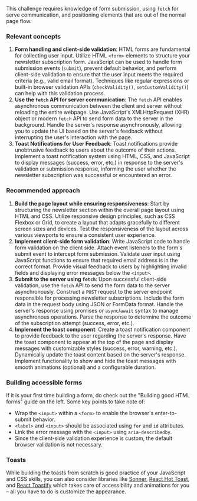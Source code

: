 This challenge requires knowledge of form submission, using `fetch` for serve communication, and positioning elements that are out of the normal page flow.

### Relevant concepts

1. **Form handling and client-side validation**: HTML forms are fundamental for collecting user input. Utilize HTML `<form>` elements to structure your newsletter subscription form. JavaScript can be used to handle form submission events (`submit`), prevent default behavior, and perform client-side validation to ensure that the user input meets the required criteria (e.g., valid email format). Techniques like regular expressions or built-in browser validation APIs (`checkValidity()`, `setCustomValidity()`) can help with this validation process.
2. **Use the `fetch` API for server communication**: The `fetch` API enables asynchronous communication between the client and server without reloading the entire webpage. Use JavaScript's XMLHttpRequest (XHR) object or modern `fetch` API to send form data to the server in the background. Handle the server's response asynchronously, allowing you to update the UI based on the server's feedback without interrupting the user's interaction with the page.
3. **Toast Notifications for User Feedback**: Toast notifications provide unobtrusive feedback to users about the outcome of their actions. Implement a toast notification system using HTML, CSS, and JavaScript to display messages (success, error, etc.) in response to the server's validation or submission response, informing the user whether the newsletter subscription was successful or encountered an error.

### Recommended approach

1. **Build the page layout while ensuring responsiveness**: Start by structuring the newsletter section within the overall page layout using HTML and CSS. Utilize responsive design principles, such as CSS Flexbox or Grid, to create a layout that adapts gracefully to different screen sizes and devices. Test the responsiveness of the layout across various viewports to ensure a consistent user experience.
2. **Implement client-side form validation**: Write JavaScript code to handle form validation on the client side. Attach event listeners to the form's submit event to intercept form submission. Validate user input using JavaScript functions to ensure that required email address is in the correct format. Provide visual feedback to users by highlighting invalid fields and displaying error messages below the `<input>`.
3. **Submit to the server using `fetch`**: Upon successful client-side validation, use the `fetch` API to send the form data to the server asynchronously. Construct a `POST` request to the server endpoint responsible for processing newsletter subscriptions. Include the form data in the request body using JSON or FormData format. Handle the server's response using promises or `async`/`await` syntax to manage asynchronous operations. Parse the response to determine the outcome of the subscription attempt (success, error, etc.).
4. **Implement the toast component**: Create a toast notification component to provide feedback to the user regarding the server's response. Have the toast component to appear at the top of the page and display messages with customizable styles (success, error, warning, etc.). Dynamically update the toast content based on the server's response. Implement functionality to show and hide the toast messages with smooth animations (optional) and a configurable duration.

### Building accessible forms

If it is your first time building a form, do check out the "Building good HTML forms" guide on the left. Some key points to take note of:

- Wrap the `<input>` within a `<form>` to enable the browser's enter-to-submit behavior.
- `<label>` and `<input>` should be associated using `for` and `id` attributes.
- Link the error message with the `<input>` using `aria-describedby`.
- Since the client-side validation experience is custom, the default browser validation is not necessary.

### Toasts

While building the toasts from scratch is good practice of your JavaScript and CSS skills, you can also consider libraries like [Sonner](https://sonner.emilkowal.ski/), [React Hot Toast](https://react-hot-toast.com/), and [React Toastify](https://github.com/fkhadra/react-toastify) which takes care of accessibility and animations for you – all you have to do is customize the appearance.
